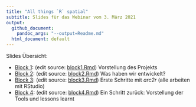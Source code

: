 ```yaml
---
title: "All things `R` spatial"
subtitle: Slides für das Webinar vom 3. März 2021
output:
  github_document: 
    pandoc_args: "--output=Readme.md" 
  html_document: default
---
```


Slides Übersicht:

- [Block 1](block1.html): (edit source: [block1.Rmd](https://github.com/arc2r/webinar/edit/master/block1.Rmd)) Vorstellung des Projekts
- [Block 2](block2.html): (edit source: [block2.Rmd](https://github.com/arc2r/webinar/edit/master/block2.Rmd)) Was haben wir entwickelt?
- [Block 3](block3.html): (edit source: [block3.Rmd](https://github.com/arc2r/webinar/edit/master/block3.Rmd)) Erste Schritte mit *arc2r* (alle arbeiten mit RStudio)
- [Block 4](block4.html): (edit source: [block4.Rmd](https://github.com/arc2r/webinar/edit/master/block4.Rmd)) Ein Schritt zurück: Vorstellung der Tools und lessons learnt





